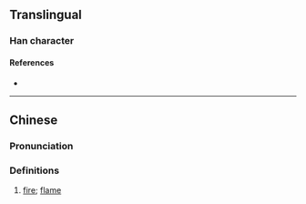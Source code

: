 {{character info/new}}
==Translingual==

===Han character===
{{Han char|rn=86|rad=火|as=05|sn=9|four=|canj=FMNR|ids=⿰火可}}

====References====
* {{Han ref|kx=0668.100|dkj=18938|dj=1077.130|hdz=32194.140|uh=70A3|ud=28835}}

----

==Chinese==
{{zh-forms}}

===Pronunciation===
{{zh-pron
|m=kě
|c=ho2
|mc=
|oc=
|ma=
|cat=
}}

===Definitions===
{{zh-hanzi}}

# [[fire]]; [[flame]]